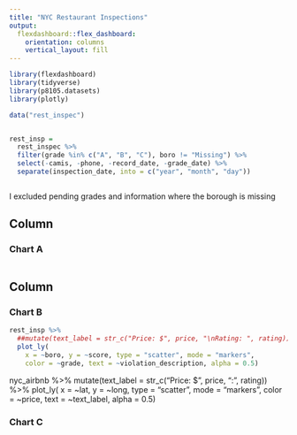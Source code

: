 ```yaml
---
title: "NYC Restaurant Inspections"
output: 
  flexdashboard::flex_dashboard:
    orientation: columns
    vertical_layout: fill
---
```



```r
library(flexdashboard)
library(tidyverse)
library(p8105.datasets)
library(plotly)

data("rest_inspec")


rest_insp = 
  rest_inspec %>% 
  filter(grade %in% c("A", "B", "C"), boro != "Missing") %>% 
  select(-camis, -phone, -record_date, -grade_date) %>% 
  separate(inspection_date, into = c("year", "month", "day"))



```
I excluded pending grades and information where the borough is missing 


Column {data-width=650}
-----------------------------------------------------------------------

### Chart A

```r

```

Column {data-width=350}
-----------------------------------------------------------------------

### Chart B

```r
rest_insp %>%
  ##mutate(text_label = str_c("Price: $", price, "\nRating: ", rating)) %>% 
  plot_ly(
    x = ~boro, y = ~score, type = "scatter", mode = "markers",
    color = ~grade, text = ~violation_description, alpha = 0.5)
```

nyc_airbnb %>%
  mutate(text_label = str_c("Price: $", price, "\nRating: ", rating)) %>% 
  plot_ly(
    x = ~lat, y = ~long, type = "scatter", mode = "markers",
    color = ~price, text = ~text_label, alpha = 0.5)


### Chart C

```r

```




